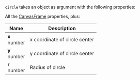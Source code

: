 `circle` takes an object as argument with the following properties:

All the [CanvasFrame](/api/#canvasframe) properties, plus:

| Name             | Description                   |
| ---------------- | ----------------------------- |
| **x**<br/>number | x coordinate of circle center |
| **y**<br/>number | y coordinate of circle center |
| **r**<br/>number | Radius of circle              |
